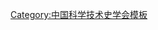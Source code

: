 {{Navbox
| name   = 中国科学技术史学会第二届理事会
| title  = [[中国科学技术史学会]]第二届理事会
| above  = 1983年10月－1986年11月
| bodyclass = hlist
| group1 = 理事长
| list1  = [[柯俊 (材料物理学家)|柯　俊]]
| group2 = 副理事长
| list2  = 
* [[席澤宗]]
* [[李佩珊]]
| group3 = 秘书长
| list3  = [[黄炜|黄　炜]]
| group4 = 副秘书长
| list4  = [[范楚玉]]
| group5 = 常务理事
| list5  = 
* [[许良英]]
* [[全和钧]]
* [[刘珺珺]]
* [[李佩珊]]
* [[沈康身]]
* [[陈传康]]
* [[范楚玉]]
* [[张驭寰]]
* [[柯俊 (材料物理学家)|柯　俊]]
* [[席澤宗]]
* [[黄炜|黄　炜]]
* [[程之范]]
* [[谢焕章]]
* [[潘永祥]]
| group6 = 
| list6  = 
}}<noinclude>
{{collapsible option}}
[[Category:中国科学技术史学会模板]]
</noinclude>